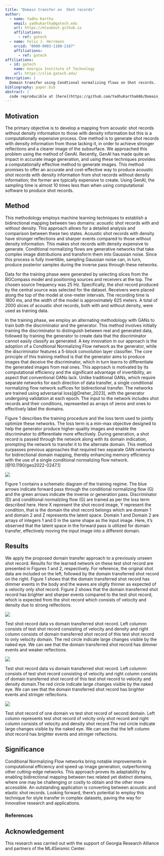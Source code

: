 ```yaml
---
title: "Domain transfer on  Shot records"
author:
  - name: Yadhu Kartha
    email: yadhukartha@gatech.edu
    url: https://mloubout.github.io
    affiliations:
      - ref: gatech
  - name: Felix J. Herrmann
    orcid: "0000-0003-1180-2167"
    affiliations:
      - ref: gatech
affiliations:
  - id: gatech
    name: Georgia Institute of Technology
    url: https://slim.gatech.edu/
description: | 
  Domain transfer using Condtional normalizing flows on Shot records.
bibliography: paper.bib
abstract: |
  code reproducible at [here](https://github.com/YadhuKartha686/Domain_transfer/blob/main/scripts/DTwithCNF.jl)
---
```


::: hidden
$$
    \newcommand{\pluseq}{\mathrel{+}=}
$$
:::

## Motivation

The primary objective is to develop a mapping from acoustic shot records without density information to those with density information but this is a computationally expensive process. One method is to generate shot records with density information from those lacking it, in order to achieve stronger reflections and a clearer image of the subsurface. We approached this problem using the method of GenAI. Recently, GenAI has made quite an impact in accurate image generation, and using these techniques provides a computationally effective method to generate images. This method promises to offer an accurate and cost-effective way to produce acoustic shot records with density information from shot records without density information; the former are typically expensive to create. Using GenAI, the sampling time is almost 10 times less than when using computational software to produce shot records.

## Method

This methodology employs machine learning techniques to establish a bidirectional mapping between two domains: acoustic shot records with and without density. This approach allows for a detailed analysis and comparison between these two states. Acoustic shot records with density have stronger reflections and sharper events compared to those without density information. This makes shot records with density expensive to generate. Conditional normalizing flows are generative networks that take complex image distributions and transform them into Gaussian noise. Since this process is fully invertible, sampling Gaussian noise can, in turn, produce posterior samples during the inverse pass through these networks. 

Data for the training phase were generated by selecting slices from the BGCompass model and positioning sources and receivers at the top. The chosen source frequency was 25 Hz. Specifically, the shot record produced by the central source was selected for the dataset. Receivers were placed along the top of the model at one-meter intervals. The recording time is 1800 ms, and the width of the model is approximately 625 meters. A total of 2000 slices of acoustic shot records, both with and without density, were used as training data.

In the training phase, we employ an alternating methodology with GANs to train both the discriminator and the generator. This method involves initially training the discriminator to distinguish between real and generated data, followed by training the generator to create data that the discriminator cannot easily classify as generated. A key innovation in our approach is the adoption of a Conditional Normalizing Flow network as the generator, while the discriminator features a 5-block convolution layer classifier. The core principle of this training method is that the generator aims to produce images that deceive the discriminator, which in turn learns to differentiate the generated images from real ones. This approach is motivated by its computational efficiency and the significant advantage of invertibility, an aspect that conventional GANs lack. Unlike traditional GANs, which require separate networks for each direction of data transfer, a single conditional normalizing flow network suffices for bidirectional transfer. The networks are trained using adversarial loss[@Dreher_2023], with the generator undergoing validation at each epoch. The input to the network includes shot records and their conditions, represented as arrays of zeros and ones to effectively label the domains. 

Figure 1 describes the training procedure and the loss term used to jointly optimize these networks. The loss term is a min-max objective designed to help the generator produce higher-quality images and enable the discriminator to differentiate more effectively. During generation, a shot record is passed through the network along with its domain indication, prompting the network to transfer it to the alternate domain. This method surpasses previous approaches that required two separate GAN networks for bidirectional domain mapping, thereby enhancing memory efficiency with the use of a single conditional normalizing flow network.[@10.1190/geo2022-0247.1]  

::: {#fig-vdtov }
![](figures/trainingreg.png)

Figure 1 contains a schematic diagram of the training regime. The blue arrows indicate forward pass through the conditional normalizing flow (G) and the green arrows indicate the inverse or generation pass. Discriminator (D) and conditional normalziing flow (G) are trained as per the loss term described here.  Here X represent the shot record image, Y represent the condition, that is the domain the shot record belongs which are domain 1 and domain 2 and Z represents the latent space. Domain 1 and Domain 2 are arrays of integers 1 and 0 in the same shape as the input image. Here, it's observed that the latent space in the forward pass is utilized for domain transfer, effectively moving the input image into a different domain.
:::


## Results

We apply the proposed domain transfer approach to a previously unseen shot record. Results for the learned network on these test shot record are presented in Figures 1 and 2, respectively. For reference, the original shot data are included on the left, followed by the domain transferred shot record on the right. Figure 1 shows that the domain transferred shot record has dimmer events in the body and the waves are sligtly thinner as expected of a velocity only shot record. Figure 2 shows that the domain transferred shot record has brighter and sharper events compared to the test shot record, which is expected from the shot record which consists of velocity and density due to strong relfections.


::: {#fig-vdtov }
![](figures/comparetestveldenandvel.png)

Test shot record data vs domain transferred shot record. Left columnn consists of test shot record consisting of velocity and density and right column consists of domain transferred shot record of this test shot record to only velocity domain. The red circle indicate large changes visible by the naked eye. We can see that the domain transferred shot record has dimmer events and weaker reflections.
:::

::: {#fig-vtovd }
![](figures/comparetestvelandvelden.png)

Test shot record data vs domain transferred shot record. Left columnn consists of test shot record consisting of velocity and right column consists of domain transferred shot record of this test shot record to velocity and density domain.The red circle indicate large changes visible by the naked eye. We can see that the domain transferred shot record has brighter events and stringer reflections.
:::

::: {#fig-test }
![](figures/testdatacomp.png)

Test shot record of one domain vs test shot record of second domain. Left column represents test shot record of velcity only shot record and right column consists of velocity and density shot record.The red circle indicate large changes visible by the naked eye. We can see that the left column shot record has brighter events and stringer reflections.
::: 


## Significance

Conditional Normalizing Flow networks bring notable improvements in computational efficiency and speed up image generation, outperforming other cutting-edge networks. This approach proves its adaptability by enabling bidirectional mapping between two related yet distinct domains, where one may be challenging or costly to obtain and the other more accessible. An outstanding application is converting between acoustic and elastic shot records. Looking forward, there's potential to employ this technique for style transfer in complex datasets, paving the way for innovative research and applications.

### References

::: {#refs}
:::

## Acknowledgement {.appendix}

This research was carried out with the support of Georgia Research Alliance and partners of the ML4Seismic Center.

